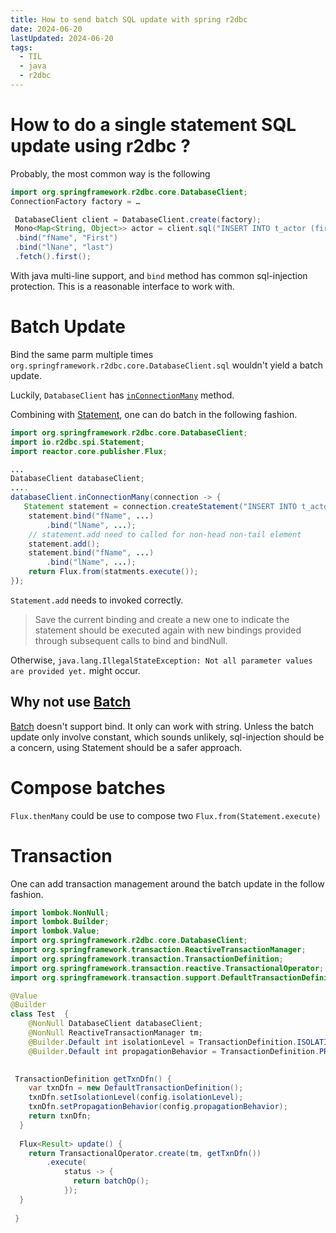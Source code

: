```yaml
---
title: How to send batch SQL update with spring r2dbc
date: 2024-06-20
lastUpdated: 2024-06-20
tags:
  - TIL
  - java
  - r2dbc
---
```


# How to do a single statement SQL update using r2dbc ?
Probably, the most common way is the following
```java
import org.springframework.r2dbc.core.DatabaseClient;
ConnectionFactory factory = …

 DatabaseClient client = DatabaseClient.create(factory);
 Mono<Map<String, Object>> actor = client.sql("INSERT INTO t_actor (first_name, last_name ) VALUES (:fName, :lName")
 .bind("fName", "First")
 .bind("lNane", "last")
 .fetch().first();
```

With java multi-line support, and `bind` method has common sql-injection protection. This is a reasonable interface to work with.

# Batch Update

Bind the same parm multiple times  `org.springframework.r2dbc.core.DatabaseClient.sql` wouldn't yield a batch update.

Luckily, `DatabaseClient` has [`inConnectionMany`](https://docs.spring.io/spring-framework/docs/current/javadoc-api/org/springframework/r2dbc/core/ConnectionAccessor.html#inConnectionMany(java.util.function.Function)) method.

Combining with [Statement](https://r2dbc.io/spec/1.0.0.RELEASE/api/io/r2dbc/spi/Statement.html), one can do batch in the following fashion.

```java "statement.add();"
import org.springframework.r2dbc.core.DatabaseClient;
import io.r2dbc.spi.Statement;
import reactor.core.publisher.Flux;

...
DatabaseClient databaseClient;
....
databaseClient.inConnectionMany(connection -> {
   Statement statement = connection.createStatement("INSERT INTO t_actor (first_name, last_name ) VALUES (?fName, ?lName"));
    statement.bind("fName", ...)
        .bind("lName", ...);
    // statement.add need to called for non-head non-tail element
    statement.add();
    statement.bind("fName", ...)
        .bind("lName", ...);
    return Flux.from(statments.execute());
});
```

`Statement.add` needs to invoked correctly.
> Save the current binding and create a new one to indicate the statement should be executed again with new bindings provided through subsequent calls to bind and bindNull.

Otherwise, `java.lang.IllegalStateException: Not all parameter values are provided yet.` might occur.
## Why not use [Batch](https://r2dbc.io/spec/1.0.0.RELEASE/api/io/r2dbc/spi/Batch.html)

[Batch](https://r2dbc.io/spec/1.0.0.RELEASE/api/io/r2dbc/spi/Batch.html) doesn't support bind. It only can work with string. Unless the batch update only involve constant, which sounds unlikely, sql-injection should be a concern, using Statement should be a safer approach.


# Compose batches

`Flux.thenMany` could be use to compose two `Flux.from(Statement.execute)`

# Transaction

One can add transaction management around the batch update in the follow fashion.

```java
import lombok.NonNull;
import lombok.Builder;
import lombok.Value;
import org.springframework.r2dbc.core.DatabaseClient;
import org.springframework.transaction.ReactiveTransactionManager;
import org.springframework.transaction.TransactionDefinition;
import org.springframework.transaction.reactive.TransactionalOperator;
import org.springframework.transaction.support.DefaultTransactionDefinition;

@Value
@Builder
class Test  {
    @NonNull DatabaseClient databaseClient;
    @NonNull ReactiveTransactionManager tm;
    @Builder.Default int isolationLevel = TransactionDefinition.ISOLATION_REPEATABLE_READ;
    @Builder.Default int propagationBehavior = TransactionDefinition.PROPAGATION_REQUIRED;
  

 TransactionDefinition getTxnDfn() {
    var txnDfn = new DefaultTransactionDefinition();
    txnDfn.setIsolationLevel(config.isolationLevel);
    txnDfn.setPropagationBehavior(config.propagationBehavior);
    return txnDfn;
  }
  
  Flux<Result> update() {
    return TransactionalOperator.create(tm, getTxnDfn())
        .execute(
            status -> {
              return batchOp();
            });
  }
 
 }
```
